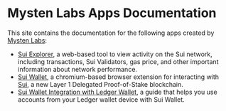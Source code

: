 # Mysten Labs Apps Documentation

This site contains the documentation for the following apps created by [Mysten Labs](https://www.mystenlabs.com):
- [Sui Explorer](./explorer), a web-based tool to view activity on the Sui network, including transactions, Sui Validators, gas price, and other important information about network performance.
- [Sui Wallet](./wallet), a chromium-based browser extension for interacting with [Sui](https://sui.io), a new Layer 1 Delegated Proof-of-Stake blockchain.
- [Sui Wallet Integration with Ledger Wallet](./wallet/ledger), a guide that helps you use accounts from your Ledger wallet device with Sui Wallet.
